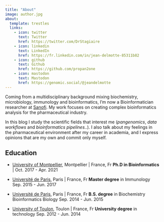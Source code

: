 ```yaml
---
title: "About"
image: author.jpg
about:
  template: trestles
  links:
    - icon: twitter
      text: Twitter
      href: https://twitter.com/DrStagiaire
    - icon: linkedin
      text: LinkedIn
      href: https://fr.linkedin.com/in/jean-delmotte-85311b82
    - icon: github
      text: Github
      href: https://github.com/propan2one
    - icon: mastodon
      text: Mastodon
      href: https://genomic.social/@jeandelmotte
---
```



Coming from a multidisciplinary background mixing biochemistry, microbiology, immunology and bioinformatics, I'm now a Bioinformatician researcher at [Sanofi](https://www.sanofi.com/en). My work focuses on creating complex bioinformatics analysis for the pharmaceutical industry.

In this blog I study the scientific fields that interest me (*pangenomics*, *data workflows* and *bioinformatics pipelines*..). I also talk about my feelings in the pharmaceutical environment after my career in academia, and I express opinions that are my own and commit only myself.

## Education

- [University of Montpellier](https://www.umontpellier.fr/university-of-montpellier), Montpellier | France, Fr
**Ph.D in Bioinformatics** | Oct. 2017 - Apr. 2021

- [Université de Paris](https://u-paris.fr/en/universite-paris-cite/), Paris | France, Fr
**Master degree** in Immunology Sep. 2015 - Jun. 2017

- [Université de Paris](https://u-paris.fr/en/universite-paris-cite/), Paris | France, Fr
**B.S. degree** in Biochemistry Bioinformatics Biology Sep. 2014 - Jun. 2015

- [University of Toulon](https://www.univ-tln.fr/-University-of-Toulon-.html), Toulon | France, Fr
**University degree** in technology Sep. 2012 - Jun. 2014
